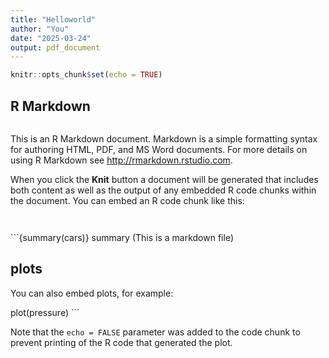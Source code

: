 ---
title: "Helloworld"
author: "You"
date: "2025-03-24"
output: pdf_document
---

```{r setup, include=FALSE}
knitr::opts_chunk$set(echo = TRUE)
```

## R Markdown

```{r}
```

This is an R Markdown document. Markdown is a simple formatting syntax for authoring HTML, PDF, and MS Word documents. For more details on using R Markdown see <http://rmarkdown.rstudio.com>.

When you click the **Knit** button a document will be generated that includes both content as well as the output of any embedded R code chunks within the document. You can embed an R code chunk like this:

```{r cars}

```

```{r}

```

\`\`\`{summary(cars)} summary (This is a markdown file)

## plots

You can also embed plots, for example:

plot(pressure) \`\`\`

Note that the `echo = FALSE` parameter was added to the code chunk to prevent printing of the R code that generated the plot.
